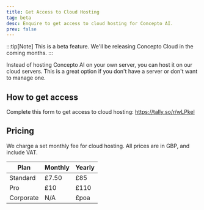 ```yaml
---
title: Get Access to Cloud Hosting
tag: beta
desc: Enquire to get access to cloud hosting for Concepto AI.
prev: false
---
```

:::tip[Note]
This is a beta feature. We'll be releasing Concepto Cloud in the coming months.
:::

Instead of hosting Concepto AI on your own server, you can host it on our cloud servers. This is a great option if you don't have a server or don't want to manage one.

## How to get access
Complete this form to get access to cloud hosting: https://tally.so/r/wLPkel

## Pricing
We charge a set monthly fee for cloud hosting. All prices are in GBP, and include VAT.

| Plan      | Monthly | Yearly |
| --------- | ------- | ------ |
| Standard  | £7.50   | £85    |
| Pro       | £10     | £110   |
| Corporate | N/A     | £poa   |

